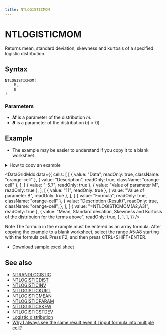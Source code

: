 ```yaml
---
title: NTLOGISTICMOM
---
```



# NTLOGISTICMOM

Returns mean, standard deviation, skewness and kurtosis of a specified logistic distribution.

## Syntax

```excel
NTLOGISTICMOM(
    M,
    B
)
```

### Parameters

- **_M_** is a parameter of the distribution $m$.
- **_B_** is a parameter of the distribution $b(>0)$.

## Example

- The example may be easier to understand if you copy it to a blank worksheet

<details>
  <summary>How to copy an example</summary>

1.  Create a blank workbook or worksheet.
2.  Select the example in the Help topic.

    **Note**  Do not select the row or column headers.

    ![Selecting an example from Help](./../../assets/functions/HowToCopy.png)

    Selecting an example from Help

3.  Press CTRL+C.
4.  In the worksheet, select cell A1, and press CTRL+V.
5.  To switch between viewing the results and viewing the formulas that return the results, press CTRL+` (grave accent), or on the **Tools** menu, point to **Formula Auditing**, and then click **Formula Auditing Mode**.

</details>

<DataGridMdx
  data={{
    cells: [
      [
        { value: "Data", readOnly: true, className: "orange-cell" },
        { value: "Description", readOnly: true, className: "orange-cell" },
      ],
      [
        { value: "-5.7", readOnly: true },
        { value: "Value of parameter M", readOnly: true },
      ],
      [
        { value: "11", readOnly: true },
        { value: "Value of parameter B", readOnly: true },
      ],
      [
        { value: "Formula", readOnly: true, className: "orange-cell" },
        {
          value: "Description (Result)",
          readOnly: true,
          className: "orange-cell",
        },
      ],
      [
        { value: "=NTLOGISTICMOM(A2,A3)", readOnly: true },
        {
          value:
            "Mean, Standard deviation, Skewness and Kurtosis of the distribuion for the terms above",
          readOnly: true,
        },
      ],
    ],
  }}
/>

Note The formula in the example must be entered as an array formula. After copying the example to a blank worksheet, select the range A5:A8 starting with the formula cell. Press F2, and then press CTRL+SHIFT+ENTER.

- [Download sample excel sheet](https://www.ntrand.com/files/NtRand2.zip)

## See also

- [NTRANDLOGISTIC](https://www.ntrand.com/ntrandlogistic/)
- [NTLOGISTICDIST](https://www.ntrand.com/ntlogisticdist/)
- [NTLOGISTICINV](https://www.ntrand.com/ntlogisticinv/)
- [NTLOGISTICKURT](https://www.ntrand.com/ntlogistickurt/)
- [NTLOGISTICMEAN](https://www.ntrand.com/ntlogisticmean/)
- [NTLOGISTICPARAM](https://www.ntrand.com/ntlogisticparam/)
- [NTLOGISTICSKEW](https://www.ntrand.com/ntlogisticskew/)
- [NTLOGISTICSTDEV](https://www.ntrand.com/ntlogisticstdev/)
- [Logistic distribution](https://www.ntrand.com/logistic-distribution/)
- [Why I always see the same result even if I input formula into multiple cell?](https://www.ntrand.com/faq/#local_CtrlShiftEnter)
